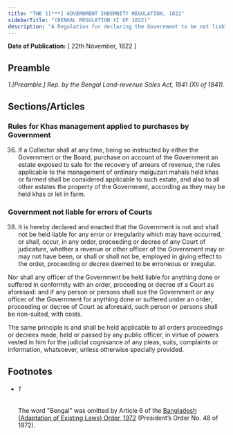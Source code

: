 ```yaml
---
title: "THE 1[***] GOVERNMENT INDEMNITY REGULATION, 1822"
sidebarTitle: "(BENGAL REGULATION XI OF 1822)"
description: "A Regulation for declaring the Government to be not liable for any errors or irregularities in the proceedings of the Courts of Justice, and for making further provision for the conduct of the Revenue-officers in certain cases."
---
```


**Date of Publication:** [ 22th November, 1822 ]

## Preamble

_1.[Preamble.] Rep. by the Bengal Land-revenue Sales Act, 1841 (XII of 1841)._

## Sections/Articles

### Rules for Khas management applied to purchases by Government

36. If a Collector shall at any time, being so instructed by either the Government or the Board, purchase on account of the Government an estate exposed to sale for the recovery of arrears of revenue, the rules applicable to the management of ordinary malguzari mahals held khas or farmed shall be considered applicable to such estate, and also to all other estates the property of the Government, according as they may be held khas or let in farm.

### Government not liable for errors of Courts

38. It is hereby declared and enacted that the Government is not and shall not be held liable for any error or irregularity which may have occurred, or shall, occur, in any order, proceeding or decree of any Court of judicature, whether a revenue or other officer of the Government may or may not have been, or shall or shall not be, employed in giving effect to the order, proceeding or decree deemed to be erroneous or irregular.

Nor shall any officer of the Government be held liable for anything done or suffered in conformity with an order, proceeding or decree of a Court as aforesaid: and if any person or persons shall sue the Government or any officer of the Government for anything done or suffered under an order, proceeding or decree of Court as aforesaid, such person or persons shall be non-suited, with costs.

The same principle is and shall be held applicable to all orders proceedings or decrees made, held or passed by any public officer, in virtue of powers vested in him for the judicial cognisance of any pleas, suits, complaints or information, whatsoever, unless otherwise specially provided.

## Footnotes

- ###### 1

  The word "Bengal" was omitted by Article 6 of the [Bangladesh (Adaptation of Existing Laws) Order, 1972](/act-388.html "Bangladesh (Adaptation of Existing Laws) Order, 1972 ") (President’s Order No. 48 of 1972).
